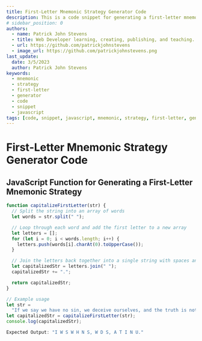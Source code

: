 ```yaml
---
title: First-Letter Mnemonic Strategy Generator Code
description: This is a code snippet for generating a first-letter mnemonic strategy for memorizing a list of words.
# sidebar_position: 0
authors:
  - name: Patrick John Stevens
  - title: Web Developer learning, creating, publishing, and teaching. I'm here to serve.
  - url: https://github.com/patrickjohnstevens
  - image_url: https://github.com/patrickjohnstevens.png
last_update:
  date: 3/5/2023
  author: Patrick John Stevens
keywords:
  - mnemonic
  - strategy
  - first-letter
  - generator
  - code
  - snippet
  - javascript
tags: [code, snippet, javascript, mnemonic, strategy, first-letter, generator]
---
```


# First-Letter Mnemonic Strategy Generator Code

## JavaScript Function for Generating a First-Letter Mnemonic Strategy

```js
function capitalizeFirstLetter(str) {
  // Split the string into an array of words
  let words = str.split(" ");

  // Loop through each word and add the first letter to a new array
  let letters = [];
  for (let i = 0; i < words.length; i++) {
    letters.push(words[i].charAt(0).toUpperCase());
  }

  // Join the letters back together into a single string with spaces and punctuation
  let capitalizedStr = letters.join(" ");
  capitalizedStr += ".";

  return capitalizedStr;
}

// Example usage
let str =
  "If we say we have no sin, we deceive ourselves, and the truth is not in us.";
let capitalizedStr = capitalizeFirstLetter(str);
console.log(capitalizedStr);

Expected Output: "I W S W H N S, W D S, A T I N U."
```
